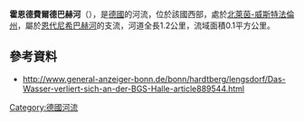 {{Coord|50|42|31|N|7|3|33|E|display=title}}

'''霍恩德費爾德巴赫河'''（{{lang-de|Hohnderfeldbach}}），是[[德國|德國]]的河流，位於該國西部，處於[[北萊茵-威斯特法倫州|北萊茵-威斯特法倫州]]，屬於[[恩代尼希巴赫河|恩代尼希巴赫河]]的支流，河道全長1.2公里，流域面積0.1平方公里。

==參考資料==
* http://www.general-anzeiger-bonn.de/bonn/hardtberg/lengsdorf/Das-Wasser-verliert-sich-an-der-BGS-Halle-article889544.html

{{Germany-geo-stub}}
[[Category:德國河流|Category:德國河流]]